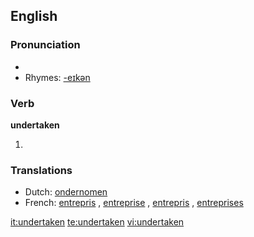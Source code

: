 ==English==

===Pronunciation===
* {{IPA|/ʌndəɻ'teɪkən/}}
* Rhymes: [[Rhymes:English:-eɪkən|-eɪkən]]

===Verb===
'''undertaken'''

# {{past participle of| to [[undertake]]}}

===Translations===
{{rfc-level|Translations at L3+ (AutoFormat would have corrected level of Translations)}}
* Dutch: [[ondernomen]]
* French: [[entrepris]] {{m}}, [[entreprise]] {{f}}, [[entrepris]] {{m|p}}, [[entreprises]] {{f|p}}

[[it:undertaken]]
[[te:undertaken]]
[[vi:undertaken]]